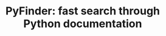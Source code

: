 ---
title: "PyFinder: fast search through Python documentation"
role: Developer
period: "2025"
description:
  An Information Retrieval system providing fast search
  through Python's built-in documentation. The platform combines traditional
  inverted indexing with modern LLM-powered semantic search and RAG
  for natural language query processing, featuring content moderation
  and spell correction capabilities
achievements:
  - "Performance with LLM embeddings + Ball Tree indexer: F1@1=0.53, nDCG@1=0.83"
responsibilities:
  - Implemented semantic search using sentence-transformers embeddings and Ball Tree spatial indexing
  - Built RAG pipeline with prompt engineering, context retrieval, and source tracking
  - Developed Norvig spell corrector with frequency-based language model
  - "Evaluated using comprehensive metrics: LLM-specific and ranking metrics"
  - Designed FastAPI backend and Next.js frontend with dual search/chat modes
stack:
  - Python
  - PyTorch
  - Transformers
  - NLTK
  - FastAPI
concepts:
  - RAG
  - Semantic Search
  - NLP
  - LLM
featured: false
githubs:
  - href: https://github.com/dsomni/pyfinder-ir-s25
files:
  - title: Report
    path: pyfinder.pdf
order: 40
---